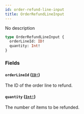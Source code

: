 ```yaml
---
id: order-refund-line-input
title: OrderRefundLineInput
---
```


No description

```graphql
type OrderRefundLineInput {
  orderLineId: ID!
  quantity: Int!
}
```

### Fields

#### `orderLineId` ([`ID!`](/developer/api-reference/scalars/id))

The ID of the order line to refund.

#### `quantity` ([`Int!`](/developer/api-reference/scalars/int))

The number of items to be refunded.
